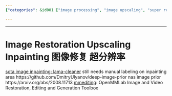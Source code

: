 ```yaml
---
{"categories": &id001 ["image processing", "image upscaling", "super resolution", "video processing"], "category": "Image restoration", "date": "2022-05-31 06:17:59", "description": "This article explores image restoration, upscaling, and inpainting techniques. It highlights LAMACleaner as a cutting-edge image inpainting tool, which requires manual labeling. Additionally, it covers Deep Image Prior, NAS Image Prior, and mmediting, an open-source toolbox for various image and video restoration, editing, and generation tasks.", "tags": *id001, "title": "Image Restoration Upscaling"}

---
```


------
# Image Restoration Upscaling Inpainting 图像修复 超分辨率
[sota image inpainting: lama-cleaner](https://github.com/Sanster/lama-cleaner) still needs manual labeling on inpainting area
https://github.com/DmitryUlyanov/deep-image-prior
nas image prior
https://arxiv.org/abs/2008.11713
[mmediting](https://github.com/open-mmlab/mmediting): OpenMMLab Image and Video Restoration, Editing and Generation Toolbox
